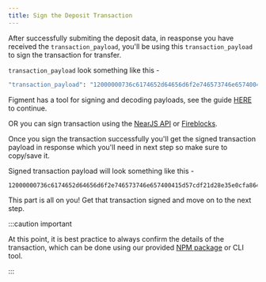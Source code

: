 ```yaml
---
title: Sign the Deposit Transaction
---
```


After successfully submiting the deposit data, in reasponse you have received the `transaction_payload`, you'll be using this `transaction_payload` to sign the transaction for transfer.

`transaction_payload` look something like this -

```bash
"transaction_payload": "12000000736c6174652d64656d6f2e746573746e657400415d57cdf21d28e35e0cfa864e895c18b4bc6a711642d38eb6762af81ec1cf3906cc1038fc5700000d00000070697a7a612e746573746e657490121aa419ea5a902edec74ac78626fd251b8466f4c637f3ded5f0898014448001000000030000004a480114169545080000000000"
```

Figment has a tool for signing and decoding payloads, see the guide [HERE](/guides/staking-api/figment-signing-transactions) to continue.

OR you can sign transaction using the [NearJS API](https://docs.near.org/integrator/create-transactions#create-sign--send-transaction) or [Fireblocks](/guides/staking-api/fireblocks-signing-transactions).

Once you sign the transaction successfully you'll get the signed transaction payload in response which you'll need in next step so make sure to copy/save it.

Signed transaction payload will look something like this -

```bash
12000000736c6174652d64656d6f2e746573746e657400415d57cdf21d28e35e0cfa864e895c18b4bc6a711642d38eb6762af81ec1cf3906cc1038fc5700000d00000070697a7a612e746573746e657490121aa419ea5a902edec74ac78626fd251b8466f4c637f3ded5f0898014448001000000030000004a48011416954508000000000000e7a0bf4947796c6c2962084dccd3c97fa1b78de1fab4765ab3d2cadf3e6c90b6290d5aae0a79b7c0a5bc31120210591135a7604fcc12ecc4b3b34d7513e73a0b
```

This part is all on you! Get that transaction signed and move on to the next step.

:::caution important

At this point, it is best practice to always confirm the details of the transaction, which can be done using our provided [NPM package](https://www.npmjs.com/package/@figmentio/slate) or CLI tool.

:::
